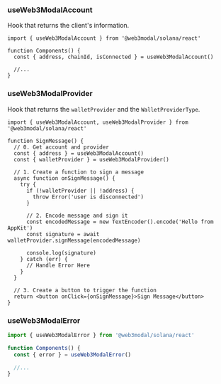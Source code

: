 
### useWeb3ModalAccount

Hook that returns the client's information.

```tsx
import { useWeb3ModalAccount } from '@web3modal/solana/react'

function Components() {
  const { address, chainId, isConnected } = useWeb3ModalAccount()

  //...
}
```

### useWeb3ModalProvider

Hook that returns the `walletProvider` and the `WalletProviderType`.

```tsx
import { useWeb3ModalAccount, useWeb3ModalProvider } from '@web3modal/solana/react'

function SignMessage() {
  // 0. Get account and provider
  const { address } = useWeb3ModalAccount()
  const { walletProvider } = useWeb3ModalProvider()

  // 1. Create a function to sign a message
  async function onSignMessage() {
    try {
      if (!walletProvider || !address) {
        throw Error('user is disconnected')
      }

      // 2. Encode message and sign it
      const encodedMessage = new TextEncoder().encode('Hello from AppKit')
      const signature = await walletProvider.signMessage(encodedMessage)

      console.log(signature)
    } catch (err) {
      // Handle Error Here
    }
  }

  // 3. Create a button to trigger the function
  return <button onClick={onSignMessage}>Sign Message</button>
}
```

### useWeb3ModalError

```ts
import { useWeb3ModalError } from '@web3modal/solana/react'

function Components() {
  const { error } = useWeb3ModalError()

  //...
}
```

